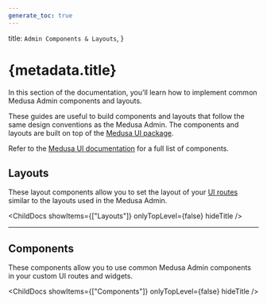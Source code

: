 ```yaml
---
generate_toc: true
---
```



  title: `Admin Components & Layouts`,
}

# {metadata.title}

In this section of the documentation, you'll learn how to implement common Medusa Admin components and layouts.

These guides are useful to build components and layouts that follow the same design conventions as the Medusa Admin. The components and layouts are built on top of the [Medusa UI package](!ui!).

<Note title="Tip">

Refer to the [Medusa UI documentation](!ui!) for a full list of components.

</Note>

## Layouts

These layout components allow you to set the layout of your [UI routes](!docs!/learn/fundamentals/admin/ui-routes) similar to the layouts used in the Medusa Admin.

<ChildDocs showItems={["Layouts"]} onlyTopLevel={false} hideTitle />

---

## Components

These components allow you to use common Medusa Admin components in your custom UI routes and widgets.

<ChildDocs showItems={["Components"]} onlyTopLevel={false} hideTitle />
